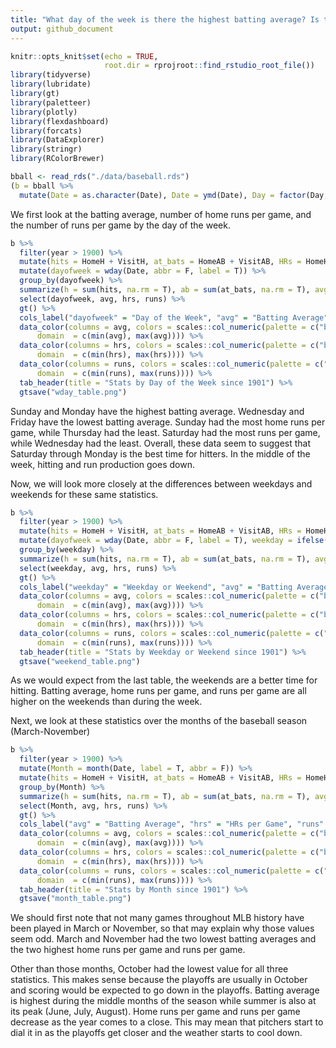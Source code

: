 ```yaml
---
title: "What day of the week is there the highest batting average? Is this different between weekdays and weekends? What about across months? Does this behavior also apply to home runs or total runs in a game?"
output: github_document
---
```


```r
knitr::opts_knit$set(echo = TRUE,
                     root.dir = rprojroot::find_rstudio_root_file())
library(tidyverse)
library(lubridate)
library(gt)
library(paletteer)
library(plotly)
library(flexdashboard)
library(forcats)
library(DataExplorer)
library(stringr)
library(RColorBrewer)
```

```r
bball <- read_rds("./data/baseball.rds")
(b = bball %>%
  mutate(Date = as.character(Date), Date = ymd(Date), Day = factor(Day, ordered = TRUE), Day = ordered(Day, levels = c("Sun", "Mon", "Tue", "Wed", "Thu", "Fri", "Sat")), Attendance = as.numeric(Attendance), DayNight = factor(DayNight)))
```


We first look at the batting average, number of home runs per game, and the number of runs per game by the day of the week.

```r
b %>%
  filter(year > 1900) %>%
  mutate(hits = HomeH + VisitH, at_bats = HomeAB + VisitAB, HRs = HomeHR + VisitHR, Rs = HomeScore + VisitScore) %>%
  mutate(dayofweek = wday(Date, abbr = F, label = T)) %>%
  group_by(dayofweek) %>%
  summarize(h = sum(hits, na.rm = T), ab = sum(at_bats, na.rm = T), avg = h/ab, hrs = sum(HRs, na.rm = T)/n(), runs = sum(Rs)/n()) %>%
  select(dayofweek, avg, hrs, runs) %>%
  gt() %>%
  cols_label("dayofweek" = "Day of the Week", "avg" = "Batting Average", "hrs" = "HRs per Game", "runs" = "Runs per Game") %>%
  data_color(columns = avg, colors = scales::col_numeric(palette = c("blue", "white", "red"),
      domain  = c(min(avg), max(avg)))) %>%
  data_color(columns = hrs, colors = scales::col_numeric(palette = c("blue", "white", "red"),
      domain  = c(min(hrs), max(hrs)))) %>%
  data_color(columns = runs, colors = scales::col_numeric(palette = c("blue", "white", "red"),
      domain  = c(min(runs), max(runs)))) %>%
  tab_header(title = "Stats by Day of the Week since 1901") %>%
  gtsave("wday_table.png")
```

Sunday and Monday have the highest batting average. Wednesday and Friday have the lowest batting average. Sunday had the most home runs per game, while Thursday had the least. Saturday had the most runs per game, while Wednesday had the least. Overall, these data seem to suggest that Saturday through Monday is the best time for hitters. In the middle of the week, hitting and run production goes down.

Now, we will look more closely at the differences between weekdays and weekends for these same statistics.

```r
b %>%
  filter(year > 1900) %>%
  mutate(hits = HomeH + VisitH, at_bats = HomeAB + VisitAB, HRs = HomeHR + VisitHR, Rs = HomeScore + VisitScore) %>%
  mutate(dayofweek = wday(Date, abbr = F, label = T), weekday = ifelse(dayofweek %in% c("Monday", "Tuesday", "Wednesday", "Thursday", "Friday"), "Weekday", "Weekend")) %>%
  group_by(weekday) %>%
  summarize(h = sum(hits, na.rm = T), ab = sum(at_bats, na.rm = T), avg = h/ab, hrs = sum(HRs, na.rm = T)/n(), runs = sum(Rs)/n()) %>%
  select(weekday, avg, hrs, runs) %>%
  gt() %>%
  cols_label("weekday" = "Weekday or Weekend", "avg" = "Batting Average", "hrs" = "HRs per Game", "runs" = "Runs per Game") %>%
  data_color(columns = avg, colors = scales::col_numeric(palette = c("blue", "white", "red"),
      domain  = c(min(avg), max(avg)))) %>%
  data_color(columns = hrs, colors = scales::col_numeric(palette = c("blue", "white", "red"),
      domain  = c(min(hrs), max(hrs)))) %>%
  data_color(columns = runs, colors = scales::col_numeric(palette = c("blue", "white", "red"),
      domain  = c(min(runs), max(runs)))) %>%
  tab_header(title = "Stats by Weekday or Weekend since 1901") %>%
  gtsave("weekend_table.png")
```

As we would expect from the last table, the weekends are a better time for hitting. Batting average, home runs per game, and runs per game are all higher on the weekends than during the week.


Next, we look at these statistics over the months of the baseball season (March-November)

```r
b %>%
  filter(year > 1900) %>%
  mutate(Month = month(Date, label = T, abbr = F)) %>%
  mutate(hits = HomeH + VisitH, at_bats = HomeAB + VisitAB, HRs = HomeHR + VisitHR, Rs = HomeScore + VisitScore) %>%
  group_by(Month) %>%
  summarize(h = sum(hits, na.rm = T), ab = sum(at_bats, na.rm = T), avg = h/ab, hrs = sum(HRs, na.rm = T)/n(), runs = sum(Rs)/n()) %>%
  select(Month, avg, hrs, runs) %>%
  gt() %>%
  cols_label("avg" = "Batting Average", "hrs" = "HRs per Game", "runs" = "Runs per Game") %>%
  data_color(columns = avg, colors = scales::col_numeric(palette = c("blue", "white", "red"),
      domain  = c(min(avg), max(avg)))) %>%
  data_color(columns = hrs, colors = scales::col_numeric(palette = c("blue", "white", "red"),
      domain  = c(min(hrs), max(hrs)))) %>%
  data_color(columns = runs, colors = scales::col_numeric(palette = c("blue", "white", "red"),
      domain  = c(min(runs), max(runs)))) %>%
  tab_header(title = "Stats by Month since 1901") %>%
  gtsave("month_table.png")
```

We should first note that not many games throughout MLB history have been played in March or November, so that may explain why those values seem odd. March and November had the two lowest batting averages and the two highest home runs per game and runs per game. 

Other than those months, October had the lowest value for all three statistics. This makes sense because the playoffs are usually in October and scoring would be expected to go down in the playoffs. Batting average is highest during the middle months of the season while summer is also at its peak (June, July, August). Home runs per game and runs per game decrease as the year comes to a close. This may mean that pitchers start to dial it in as the playoffs get closer and the weather starts to cool down.